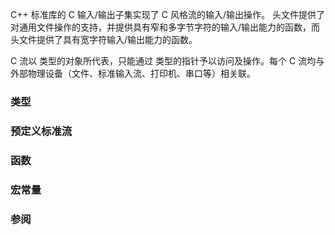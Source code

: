 {{title|C 风格的文件输入/输出}}
{{cpp/io/c/navbar}}
C++ 标准库的 C 输入/输出子集实现了 C 风格流的输入/输出操作。{{header|cstdio}} 头文件提供了对通用文件操作的支持，并提供具有窄和多字节字符的输入/输出能力的函数，而 {{header|cwchar}} 头文件提供了具有宽字符输入/输出能力的函数。

C 流以 {{rlt|FILE|std::FILE}} 类型的对象所代表，只能通过 {{rlt|FILE|std::FILE}}{{tt|*}} 类型的指针予以访问及操作。每个 C 流均与外部物理设备（文件、标准输入流、打印机、串口等）相关联。

===类型===
{{dsc begin}}
{{dsc header|cstdio}}
{{dsc inc|cpp/io/c/dsc FILE}}
{{dsc inc|cpp/io/c/dsc fpos_t}}
{{dsc end}}

===预定义标准流===
{{dsc begin}}
{{dsc header|cstdio}}
{{dsc inc|cpp/io/c/dsc std streams}}
{{dsc end}}

===函数===
{{dsc begin}}
{{dsc header|cstdio}}
{{dsc h2 |文件访问}}
{{dsc inc|cpp/io/c/dsc fopen}}
{{dsc inc|cpp/io/c/dsc freopen}}
{{dsc inc|cpp/io/c/dsc fclose}}
{{dsc inc|cpp/io/c/dsc fflush}}
{{dsc inc|cpp/io/c/dsc fwide}}
{{dsc inc|cpp/io/c/dsc setbuf}}
{{dsc inc|cpp/io/c/dsc setvbuf}}

{{dsc h2|直接输入/输出}}
{{dsc inc|cpp/io/c/dsc fread}}
{{dsc inc|cpp/io/c/dsc fwrite}}

{{dsc h2|无格式输入/输出}}
{{dsc h3|字节/多字节字符}}
{{dsc inc|cpp/io/c/dsc fgetc}}
{{dsc inc|cpp/io/c/dsc fgets}}
{{dsc inc|cpp/io/c/dsc fputc}}
{{dsc inc|cpp/io/c/dsc fputs}}
{{dsc inc|cpp/io/c/dsc getchar}}
{{dsc inc|cpp/io/c/dsc gets}}
{{dsc inc|cpp/io/c/dsc putchar}}
{{dsc inc|cpp/io/c/dsc puts}}
{{dsc inc|cpp/io/c/dsc ungetc}}

{{dsc h3|宽字符}}
{{dsc inc|cpp/io/c/dsc fgetwc}}
{{dsc inc|cpp/io/c/dsc fgetws}}
{{dsc inc|cpp/io/c/dsc fputwc}}
{{dsc inc|cpp/io/c/dsc fputws}}
{{dsc inc|cpp/io/c/dsc getwchar}}
{{dsc inc|cpp/io/c/dsc putwchar}}
{{dsc inc|cpp/io/c/dsc ungetwc}}

{{dsc h2|有格式输入/输出}}
{{dsc h3|字节/多字节字符}}
{{dsc inc|cpp/io/c/dsc fscanf}}
{{dsc inc|cpp/io/c/dsc vfscanf}}
{{dsc inc|cpp/io/c/dsc fprintf}}
{{dsc inc|cpp/io/c/dsc vfprintf}}

{{dsc h3|宽字符}}
{{dsc inc|cpp/io/c/dsc fwscanf}}
{{dsc inc|cpp/io/c/dsc vfwscanf}}
{{dsc inc|cpp/io/c/dsc fwprintf}}
{{dsc inc|cpp/io/c/dsc vfwprintf}}

{{dsc h2|文件寻位}}
{{dsc inc|cpp/io/c/dsc ftell}}
{{dsc inc|cpp/io/c/dsc fgetpos}}
{{dsc inc|cpp/io/c/dsc fseek}}
{{dsc inc|cpp/io/c/dsc fsetpos}}
{{dsc inc|cpp/io/c/dsc rewind}}

{{dsc h2|错误处理}}
{{dsc inc|cpp/io/c/dsc clearerr}}
{{dsc inc|cpp/io/c/dsc feof}}
{{dsc inc|cpp/io/c/dsc ferror}}
{{dsc inc|cpp/io/c/dsc perror}}

{{dsc h2|文件上的操作}}
{{dsc inc|cpp/io/c/dsc remove}}
{{dsc inc|cpp/io/c/dsc rename}}
{{dsc inc|cpp/io/c/dsc tmpfile}}
{{dsc inc|cpp/io/c/dsc tmpnam}}
{{dsc end}}

===宏常量===
{{dsc begin}}
{{dsc header|cstdio}}
{{dsc macro const|EOF|nolink=true|拥有 {{c/core|int}} 类型和负值的整数常量表达式}}
{{dsc macro const|FOPEN_MAX|nolink=true|能同时打开的文件数}}
{{dsc macro const|FILENAME_MAX|nolink=true|要保有最长受支持文件名的 {{c/core|char}} 数组所需的长度}}
{{dsc macro const|BUFSIZ|nolink=true|{{lc|std::setbuf}} 所用的缓冲区大小}}
{{dsc macro const|_IOFBF|nolink=true|title=_IOFBF&lt;br&gt;_IOLBF&lt;br&gt;_IONBF|给 {{lc|std::setbuf}} 的实参，指示全缓冲输入/输出&lt;br&gt;给 {{lc|std::setbuf}} 的实参，指示行缓冲输入/输出&lt;br&gt;给 {{lc|std::setbuf}} 的实参，指示无缓冲输入/输出}}
{{dsc macro const|SEEK_SET|nolink=true|title=SEEK_SET&lt;br&gt;SEEK_CUR&lt;br&gt;SEEK_END|给 {{lc|std::fseek}} 的实参，指示从文件起始寻位&lt;br&gt;给 {{lc|std::fseek}} 的实参，指示从当前文件位置寻位&lt;br&gt;给 {{lc|std::fseek}} 的实参，指示从文件尾寻位}}
{{dsc macro const|TMP_MAX|nolink=true|{{lc|std::tmpnam}} 所能生成的唯一文件名的最大数量}}
{{dsc macro const|L_tmpnam|nolink=true|保有 {{lc|std::tmpnam}} 结果的 {{c/core|char}} 数组所需的大小}}
{{dsc end}}

===参阅===
{{dsc begin}}
{{dsc see c|c/io|文件输入/输出|nomono=true}}
{{dsc end}}

{{langlinks|cs|de|en|es|fr|it|ja|pt|ru}}
